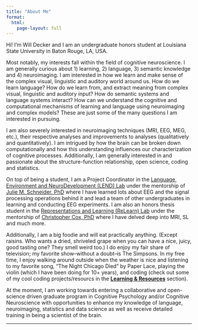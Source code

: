 ```yaml
---
title: "About Me"
format:
  html:
    page-layout: full
---
```


Hi! I'm Will Decker and I am an undergraduate honors student at Louisiana State University in Baton Rouge, LA, USA.

Most notably, my interests fall within the field of cognitive neuroscience. I am generally curious about 1) learning, 2) language, 3) semantic knowledge and 4) neuroimaging. I am interested in how we learn and make sense of the complex visual, linguistic and auditory world around us. How do we learn language? How do we learn from, and extract meaning from complex visual, linguistic and auditory input? How do semantic systems and language systems interact? How can we understand the cognitive and computational mechanisms of learning and language using neuroimaging and complex models? These are just some of the many questions I am interested in pursuing. 

I am also severely interested in neuroimaging techniques (MRI, EEG, MEG, etc.), their respective analyses and improvements to analyses (qualitatively and quantitatively). I am intrigued by how the brain can be broken down computationally and how this understanding influences our characterization of cognitive processes. Additionally, I am generally interested in and passionate about the structure-function relationship, open science, coding and statistics.

On top of being a student, I am a Project Coordinator in the [Language, Environment and NeuroDevelopment (LEND) Lab](https://juschnei.wixsite.com/lendlab) under the mentorship of [Julie M. Schneider, PhD](https://www.lsu.edu/hss/comd/faculty/schneider.php) where I have learned lots about EEG and the signal processing operations behind it and lead a team of other undergraduates in learning and conducting EEG experiments. I am also an honors thesis student in the [Representations and Learning (ReLearn) Lab](https://faculty.lsu.edu/chriscox/index.php) under the mentorship of [Christopher Cox, PhD](https://www.lsu.edu/hss/psychology/faculty/cognitive/cox.php) where I have delved deep into MRI, SL and much more.

Additionally, I am a big foodie and will eat practically anything. (Except raisins. Who wants a dried, shriveled grape when you can have a nice, juicy, good tasting one? They smell weird too.) I do enjoy my fair share of television; my favorite show--without a doubt--is The Simpsons. In my free time, I enjoy walking around outside when the weather is nice and listening to my favorite song, "The Night Chicago Died" by Paper Lace, playing the violin (which I have been doing for 10+ years), and coding (check out some of my cool coding projects/resourcs in the [**Learning & Resources**](https://w-decker.github.io/mylearning.html) section).

At the moment, I am working towards entering a collaborative and open-science driven graduate program in Cognitive Psychology and/or Cognitive Neuroscience with opportunities to enhance my knowledge of language, neuroimaging, statistics and data science as well as receive detailed training in being a scientist of the brain.

---